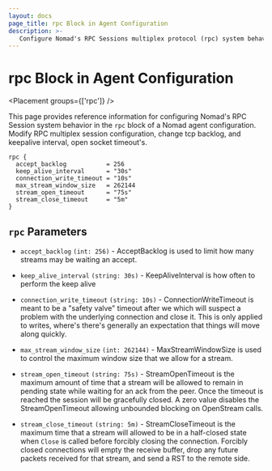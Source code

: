 ```yaml
---
layout: docs
page_title: rpc Block in Agent Configuration
description: >-
   Configure Nomad's RPC Sessions multiplex protocol (rpc) system behavior in the `rpc` block of a Nomad agent configuration. Modify RPC multiplex session configuration, change tcp backlog, and keepalive interval, open socket timeout's.
---
```


# rpc Block in Agent Configuration

<Placement groups={['rpc']} />

This page provides reference information for configuring Nomad's RPC Session system behavior in the `rpc` block of a Nomad agent configuration. Modify RPC multiplex session configuration, change tcp backlog, and keepalive interval, open socket timeout's.

```hcl
rpc {
  accept_backlog           = 256
  keep_alive_interval      = "30s"
  connection_write_timeout = "10s"
  max_stream_window_size   = 262144
  stream_open_timeout      = "75s"
  stream_close_timeout     = "5m"
}
```

## `rpc` Parameters

- `accept_backlog` `(int: 256)` - AcceptBacklog is used to limit how many streams may be waiting an accept.

- `keep_alive_interval` `(string: 30s)` - KeepAliveInterval is how often to perform the keep alive

- `connection_write_timeout` `(string: 10s)` - ConnectionWriteTimeout is meant to be a "safety valve" timeout after
  we which will suspect a problem with the underlying connection and
  close it. This is only applied to writes, where's there's generally
  an expectation that things will move along quickly.

- `max_stream_window_size` `(int: 262144)` - MaxStreamWindowSize is used to control the maximum window size
  that we allow for a stream.

- `stream_open_timeout` `(string: 75s)` - StreamOpenTimeout is the maximum amount of time that a stream will be
  allowed to remain in pending state while waiting for an ack from the peer.
  Once the timeout is reached the session will be gracefully closed.
  A zero value disables the StreamOpenTimeout allowing unbounded blocking on OpenStream calls.

- `stream_close_timeout` `(string: 5m)` - StreamCloseTimeout is the maximum time that a stream will allowed to
  be in a half-closed state when `Close` is called before forcibly
  closing the connection. Forcibly closed connections will empty the
  receive buffer, drop any future packets received for that stream,
  and send a RST to the remote side.
